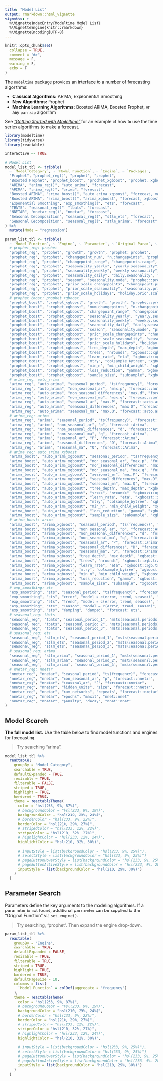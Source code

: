 ```yaml
---
title: "Model List"
output: rmarkdown::html_vignette
vignette: >
  %\VignetteIndexEntry{Modeltime Model List}
  %\VignetteEngine{knitr::rmarkdown}
  %\VignetteEncoding{UTF-8}
---
```


```r
knitr::opts_chunk$set(
  collapse = TRUE,
  comment = "#>",
  message = F,
  warning = F,
  echo = F
)
```

The `modeltime` package provides an interface to a number of forecasting algorithms:

- __Classical Algorithms:__ ARIMA, Expeonential Smoothing
- __New Algorithms:__ Prophet
- __Machine Learning Algorithms:__ Boosted ARIMA, Boosted Prophet, or any `parnsip` algorithm

See [_"Getting Started with Modeltime"_](https://business-science.github.io/modeltime/articles/getting-started-with-modeltime.html) for an example of how to use the time series algorithms to make a forecast. 

```r
library(modeltime)
library(tidyverse)
library(reactable)

interactive <- TRUE

# Model List
model_list_tbl <- tribble(
  ~ `Model Category`, ~ `Model Function`, ~ `Engine`, ~ `Packages`,
  "Prophet", "prophet_reg()", "prophet", "prophet",
  "Boosted Prophet", "prophet_boost", "prophet_xgboost", "prophet, xgboost",
  "ARIMA", "arima_reg()", "auto_arima", "forecast",
  "ARIMA", "arima_reg()", "arima", "forecast",
  "Boosted ARIMA", "arima_boost()", "auto_arima_xgboost", "forecast, xgboost",
  "Boosted ARIMA", "arima_boost()", "arima_xgboost", "forecast, xgboost",
  "Exponential Smoothing", "exp_smoothing()", "ets", "forecast",
  "TBATS", "seasonal_reg()", "tbats", "forecast",
  "NNETAR", "nnetar_reg()", "nnetar", "forecast",
  "Seasonal Decomposition", "seasonal_reg()", "stlm_ets", "forecast",
  "Seasonal Decomposition", "seasonal_reg()", "stlm_arima", "forecast"
) %>% 
  mutate(Mode = "regression")

param_list_tbl <- tribble(
  ~ `Model Function`, ~ `Engine`, ~ `Parameter`, ~ `Original Param`, ~ `Original Func`,
  # prophet_reg: prophet
  "prophet_reg", "prophet", "growth", "growth", "prophet::prophet",
  "prophet_reg", "prophet", "changepoint_num", "n.changepoints", "prophet::prophet",
  "prophet_reg", "prophet", "changepoint_range", "changepoints.range", "prophet::prophet",
  "prophet_reg", "prophet", "seasonality_yearly", "yearly.seasonality", "prophet::prophet",
  "prophet_reg", "prophet", "seasonality_weekly", "weekly.seasonality", "prophet::prophet",
  "prophet_reg", "prophet", "seasonality_daily", "daily.seasonality", "prophet::prophet",
  "prophet_reg", "prophet", "season", "seasonality.mode", "prophet::prophet",
  "prophet_reg", "prophet", "prior_scale_changepoints", "changepoint.prior.scale", "prophet::prophet",
  "prophet_reg", "prophet", "prior_scale_seasonality", "seasonality.prior.scale", "prophet::prophet",
  "prophet_reg", "prophet", "prior_scale_holidays", "holiday.prior.scale", "prophet::prophet",
  # prophet_boost: prophet_xgboost
  "prophet_boost", "prophet_xgboost", "growth", "growth", "prophet::prophet",
  "prophet_boost", "prophet_xgboost", "num_changepoints", "n.changepoints", "prophet::prophet",
  "prophet_boost", "prophet_xgboost", "changepoint_range", "changepoints.range", "prophet::prophet",
  "prophet_boost", "prophet_xgboost", "seasonality_yearly", "yearly.seasonality", "prophet::prophet",
  "prophet_boost", "prophet_xgboost", "seasonality_weekly", "weekly.seasonality", "prophet::prophet",
  "prophet_boost", "prophet_xgboost", "seasonality_daily", "daily.seasonality", "prophet::prophet",
  "prophet_boost", "prophet_xgboost", "season", "seasonality.mode", "prophet::prophet",
  "prophet_boost", "prophet_xgboost", "prior_scale_changepoints", "changepoint.prior.scale", "prophet::prophet",
  "prophet_boost", "prophet_xgboost", "prior_scale_seasonality", "seasonality.prior.scale", "prophet::prophet",
  "prophet_boost", "prophet_xgboost", "prior_scale_holidays", "holiday.prior.scale", "prophet::prophet",
  "prophet_boost", "prophet_xgboost", "tree_depth", "max_depth", "xgboost::xgb.train",
  "prophet_boost", "prophet_xgboost", "trees", "nrounds", "xgboost::xgb.train",
  "prophet_boost", "prophet_xgboost", "learn_rate", "eta", "xgboost::xgb.train",
  "prophet_boost", "prophet_xgboost", "mtry", "colsample_bytree", "xgboost::xgb.train",
  "prophet_boost", "prophet_xgboost", "min_n", "min_child_weight", "xgboost::xgb.train",
  "prophet_boost", "prophet_xgboost", "loss_reduction", "gamma", "xgboost::xgb.train",
  "prophet_boost", "prophet_xgboost", "sample_size", "subsample", "xgboost::xgb.train",
  # arima_reg: auto_arima
  "arima_reg", "auto_arima", "seasonal_period", "ts(frequency)", "forecast::auto.arima",
  "arima_reg", "auto_arima", "non_seasonal_ar", "max.p", "forecast::auto.arima",
  "arima_reg", "auto_arima", "non_seasonal_differences", "max.d", "forecast::auto.arima",
  "arima_reg", "auto_arima", "non_seasonal_ma", "max.q", "forecast::auto.arima",
  "arima_reg", "auto_arima", "seasonal_ar", "max.P", "forecast::auto.arima",
  "arima_reg", "auto_arima", "seasonal_differences", "max.D", "forecast::auto.arima",
  "arima_reg", "auto_arima", "seasonal_ma", "max.Q", "forecast::auto.arima",
  # arima_reg: arima
  "arima_reg", "arima", "seasonal_period", "ts(frequency)", "forecast::Arima",
  "arima_reg", "arima", "non_seasonal_ar", "p", "forecast::Arima",
  "arima_reg", "arima", "non_seasonal_differences", "d", "forecast::Arima",
  "arima_reg", "arima", "non_seasonal_ma", "q", "forecast::Arima",
  "arima_reg", "arima", "seasonal_ar", "P", "forecast::Arima",
  "arima_reg", "arima", "seasonal_differences", "D", "forecast::Arima",
  "arima_reg", "arima", "seasonal_ma", "Q", "forecast::Arima",
  # arima_reg: auto_arima_xgboost
  "arima_boost", "auto_arima_xgboost", "seasonal_period", "ts(frequency)", "forecast::auto.arima",
  "arima_boost", "auto_arima_xgboost", "non_seasonal_ar", "max.p", "forecast::auto.arima",
  "arima_boost", "auto_arima_xgboost", "non_seasonal_differences", "max.d", "forecast::auto.arima",
  "arima_boost", "auto_arima_xgboost", "non_seasonal_ma", "max.q", "forecast::auto.arima",
  "arima_boost", "auto_arima_xgboost", "seasonal_ar", "max.P", "forecast::auto.arima",
  "arima_boost", "auto_arima_xgboost", "seasonal_differences", "max.D", "forecast::auto.arima",
  "arima_boost", "auto_arima_xgboost", "seasonal_ma", "max.Q", "forecast::auto.arima",
  "arima_boost", "auto_arima_xgboost", "tree_depth", "max_depth", "xgboost::xgb.train",
  "arima_boost", "auto_arima_xgboost", "trees", "nrounds", "xgboost::xgb.train",
  "arima_boost", "auto_arima_xgboost", "learn_rate", "eta", "xgboost::xgb.train",
  "arima_boost", "auto_arima_xgboost", "mtry", "colsample_bytree", "xgboost::xgb.train",
  "arima_boost", "auto_arima_xgboost", "min_n", "min_child_weight", "xgboost::xgb.train",
  "arima_boost", "auto_arima_xgboost", "loss_reduction", "gamma", "xgboost::xgb.train",
  "arima_boost", "auto_arima_xgboost", "sample_size", "subsample", "xgboost::xgb.train",
  # arima_boost: arima
  "arima_boost", "arima_xgboost", "seasonal_period", "ts(frequency)", "forecast::Arima",
  "arima_boost", "arima_xgboost", "non_seasonal_ar", "p", "forecast::Arima",
  "arima_boost", "arima_xgboost", "non_seasonal_differences", "d", "forecast::Arima",
  "arima_boost", "arima_xgboost", "non_seasonal_ma", "q", "forecast::Arima",
  "arima_boost", "arima_xgboost", "seasonal_ar", "P", "forecast::Arima",
  "arima_boost", "arima_xgboost", "seasonal_differences", "D", "forecast::Arima",
  "arima_boost", "arima_xgboost", "seasonal_ma", "Q", "forecast::Arima",
  "arima_boost", "arima_xgboost", "tree_depth", "max_depth", "xgboost::xgb.train",
  "arima_boost", "arima_xgboost", "trees", "nrounds", "xgboost::xgb.train",
  "arima_boost", "arima_xgboost", "learn_rate", "eta", "xgboost::xgb.train",
  "arima_boost", "arima_xgboost", "mtry", "colsample_bytree", "xgboost::xgb.train",
  "arima_boost", "arima_xgboost", "min_n", "min_child_weight", "xgboost::xgb.train",
  "arima_boost", "arima_xgboost", "loss_reduction", "gamma", "xgboost::xgb.train",
  "arima_boost", "arima_xgboost", "sample_size", "subsample", "xgboost::xgb.train",
  # exp_smoothing: ets
  "exp_smoothing", "ets", "seasonal_period", "ts(frequency)", "forecast::ets",
  "exp_smoothing", "ets", "error", "model = c(error, trend, season)", "forecast::ets",
  "exp_smoothing", "ets", "trend", "model = c(error, trend, season)", "forecast::ets",
  "exp_smoothing", "ets", "season", "model = c(error, trend, season)", "forecast::ets",
  "exp_smoothing", "ets", "damping", "damped", "forecast::ets",
  # seasonal_reg: tbats
  "seasonal_reg", "tbats", "seasonal_period_1", "msts(seasonal.periods)", "forecast::stlm",
  "seasonal_reg", "tbats", "seasonal_period_2", "msts(seasonal.periods)", "forecast::stlm",
  "seasonal_reg", "tbats", "seasonal_period_3", "msts(seasonal.periods)", "forecast::stlm",
  # seasonal_reg: ets
  "seasonal_reg", "stlm_ets", "seasonal_period_1", "msts(seasonal.periods)", "forecast::stlm",
  "seasonal_reg", "stlm_ets", "seasonal_period_2", "msts(seasonal.periods)", "forecast::stlm",
  "seasonal_reg", "stlm_ets", "seasonal_period_3", "msts(seasonal.periods)", "forecast::stlm",
  # seasonal_reg: arima
  "seasonal_reg", "stlm_arima", "seasonal_period_1", "msts(seasonal.periods)", "forecast::stlm",
  "seasonal_reg", "stlm_arima", "seasonal_period_2", "msts(seasonal.periods)", "forecast::stlm",
  "seasonal_reg", "stlm_arima", "seasonal_period_3", "msts(seasonal.periods)", "forecast::stlm",
  # nnetar_reg: nnetar
  "nnetar_reg", "nnetar", "seasonal_period", "ts(frequency)", "forecast::nnetar",
  "nnetar_reg", "nnetar", "non_seasonal_ar", "p", "forecast::nnetar",
  "nnetar_reg", "nnetar", "seasonal_ar", "P", "forecast::nnetar",
  "nnetar_reg", "nnetar", "hidden_units", "size", "forecast::nnetar",
  "nnetar_reg", "nnetar", "num_networks", "repeats", "forecast::nnetar",
  "nnetar_reg", "nnetar", "epochs", "maxit", "nnet::nnet",
  "nnetar_reg", "nnetar", "penalty", "decay", "nnet::nnet"
)

```

## Model Search

__The full model list.__ Use the table below to find model functions and engines for forecasting. 

> Try searching "arima".

```r
model_list_tbl %>%
  reactable(
    groupBy = "Model Category", 
    searchable = TRUE, 
    defaultExpanded = TRUE, 
    resizable = TRUE, 
    filterable = FALSE, 
    striped = TRUE,
    highlight = TRUE,
    bordered = TRUE,
    theme = reactableTheme(
      color = "hsl(233, 9%, 87%)",
      # backgroundColor = "hsl(233, 9%, 19%)",
      backgroundColor = "hsl(210, 29%, 24%)",
      # borderColor = "hsl(233, 9%, 22%)",
      borderColor = "hsl(210, 29%, 27%)",
      # stripedColor = "hsl(233, 12%, 22%)",
      stripedColor = "hsl(210, 32%, 27%)",
      # highlightColor = "hsl(233, 12%, 24%)",
      highlightColor = "hsl(210, 32%, 30%)",
      
      # inputStyle = list(backgroundColor = "hsl(233, 9%, 25%)"),
      # selectStyle = list(backgroundColor = "hsl(233, 9%, 25%)"),
      # pageButtonHoverStyle = list(backgroundColor = "hsl(233, 9%, 25%)"),
      # pageButtonActiveStyle = list(backgroundColor = "hsl(233, 9%, 28%)")
      inputStyle = list(backgroundColor = "hsl(210, 29%, 30%)")
    )
  )
```

## Parameter Search

Parameters define the key arguments to the modeling algorithms. If a parameter is not found, additional parameter can be supplied to the "Original Function" via `set_engine()`. 

> Try searching, "prophet". Then expand the engine drop-down.

```r
param_list_tbl %>%
  reactable(
    groupBy = "Engine", 
    searchable = TRUE, 
    defaultExpanded = FALSE, 
    resizable = TRUE, 
    filterable = TRUE, 
    striped = TRUE,
    highlight = TRUE,
    bordered = TRUE,
    defaultPageSize = 10,
    columns = list(
      `Model Function` = colDef(aggregate = "frequency")
    ),
    theme = reactableTheme(
      color = "hsl(233, 9%, 87%)",
      # backgroundColor = "hsl(233, 9%, 19%)",
      backgroundColor = "hsl(210, 29%, 24%)",
      # borderColor = "hsl(233, 9%, 22%)",
      borderColor = "hsl(210, 29%, 27%)",
      # stripedColor = "hsl(233, 12%, 22%)",
      stripedColor = "hsl(210, 32%, 27%)",
      # highlightColor = "hsl(233, 12%, 24%)",
      highlightColor = "hsl(210, 32%, 30%)",
      
      # inputStyle = list(backgroundColor = "hsl(233, 9%, 25%)"),
      # selectStyle = list(backgroundColor = "hsl(233, 9%, 25%)"),
      # pageButtonHoverStyle = list(backgroundColor = "hsl(233, 9%, 25%)"),
      # pageButtonActiveStyle = list(backgroundColor = "hsl(233, 9%, 28%)")
      inputStyle = list(backgroundColor = "hsl(210, 29%, 30%)")
    )
  )
```

